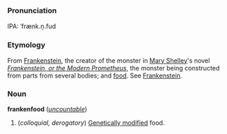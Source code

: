 ===Pronunciation===
IPA: ˈfrænk.n̩.fud

===Etymology===
From [[Frankenstein]], the creator of the monster in [[w:Mary_Shelley|Mary Shelley]]'s novel ''[[w:Frankenstein|Frankenstein, or the Modern Prometheus]]'', the monster being constructed from parts from several bodies; and [[food]].  See [[Frankenstein]].

===Noun===
'''frankenfood''' (''[[uncountable]]'')

#(''colloquial, derogatory'') [[Genetically modified]] food.